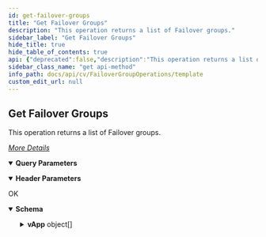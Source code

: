 ```yaml
---
id: get-failover-groups
title: "Get Failover Groups"
description: "This operation returns a list of Failover groups."
sidebar_label: "Get Failover Groups"
hide_title: true
hide_table_of_contents: true
api: {"deprecated":false,"description":"This operation returns a list of Failover groups.\n\n[_More Details_](http://documentation.commvault.com/commvault/v11/article?p=46435.htm)\n","operationId":"Get Failover Groups","parameters":[{"description":"","explode":true,"in":"query","name":"advanced","schema":{"example":false,"type":"boolean"}},{"description":"","explode":true,"in":"query","name":"operationType","required":true,"schema":{"example":16,"format":"int32","type":"integer"}},{"description":"","in":"header","name":"Authtoken","required":true,"schema":{"example":"{{TOKEN}}","type":"string"}}],"tags":["Failover Group Operations"],"responses":{"200":{"description":"OK","content":{"application/json":{"schema":{"type":"object","properties":{"vApp":{"type":"array","items":{"type":"object","properties":{"description":{"type":"string"},"isVirtualLab":{"type":"boolean"},"operationType":{"type":"integer"},"vAppEntity":{"type":"object","properties":{"vAppId":{"type":"integer"},"vAppName":{"type":"string"}}},"clientList":{"type":"array","items":{"type":"object","properties":{"clientName":{"type":"string"},"backupsetId":{"type":"integer"},"clientId":{"type":"integer"},"GUID":{"type":"string"},"backupsetName":{"type":"string"},"_type_":{"type":"integer"},"entityId":{"type":"integer"}}}}}}}},"x-examples":{"Example 1":{"vApp":[{"description":"","isVirtualLab":false,"operationType":16,"vAppEntity":{"vAppId":31,"vAppName":"AdminConsole FGRegression"},"clientList":[{"clientName":"ACVM1","backupsetId":7,"clientId":17,"GUID":"5026fad1-aa4d-8aed-9274-8f0bc7671163","backupsetName":"defaultBackupSet","_type_":3,"entityId":5},{"clientName":"ACVM2","backupsetId":7,"clientId":18,"GUID":"5026fb51-a607-e08c-3a55-878469ba0e1a","backupsetName":"defaultBackupSet","_type_":3,"entityId":6}]},{"description":"","isVirtualLab":false,"operationType":16,"vAppEntity":{"vAppId":32,"vAppName":"Bucketting"},"clientList":[{"clientName":"JGVM1","backupsetId":10,"clientId":9,"GUID":"50263e4e-7723-75be-c00d-df9db3631fe9","backupsetName":"TestFailoverGroups","_type_":3,"entityId":7},{"clientName":"JGVM2","backupsetId":10,"clientId":10,"GUID":"50266f17-f19b-f7cf-7717-31b9d6638a78","backupsetName":"TestFailoverGroups","_type_":3,"entityId":8}]},{"description":"","isVirtualLab":false,"operationType":16,"vAppEntity":{"vAppId":33,"vAppName":"checkbucketting"},"clientList":[{"clientName":"DEVVM1","backupsetId":11,"clientId":11,"GUID":"5026c5df-d073-6288-80d6-929c351962a4","backupsetName":"Dev_TestGroups","_type_":28,"entityId":14},{"clientName":"DEVVM2","backupsetId":11,"clientId":12,"GUID":"50265eac-6e0e-e496-78b3-464f0ef4afc5","backupsetName":"Dev_TestGroups","_type_":28,"entityId":13}]},{"description":"","isVirtualLab":false,"operationType":16,"vAppEntity":{"vAppId":30,"vAppName":"TestBoot"},"clientList":[{"clientName":"TFVM1","backupsetId":7,"clientId":15,"GUID":"502679db-98b0-ecfb-a338-f2823d27b818","backupsetName":"defaultBackupSet","_type_":3,"entityId":3},{"clientName":"TFVM2","backupsetId":7,"clientId":16,"GUID":"50267ac4-b0e5-9a85-3a1c-f3990f89761d","backupsetName":"defaultBackupSet","_type_":3,"entityId":4}]},{"description":"","isVirtualLab":false,"operationType":16,"vAppEntity":{"vAppId":11,"vAppName":"TestFG"},"clientList":[{"clientName":"DRAutoVM2","backupsetId":7,"clientId":6,"GUID":"50264181-4746-d482-4eaa-f3cb55266b48","backupsetName":"defaultBackupSet","_type_":3,"entityId":1},{"clientName":"DRautoVM1","backupsetId":7,"clientId":5,"GUID":"50265248-1749-602d-2878-323029cfeab7","backupsetName":"defaultBackupSet","_type_":3,"entityId":2}]},{"description":"","isVirtualLab":false,"operationType":16,"vAppEntity":{"vAppId":12,"vAppName":"TestRegression"},"clientList":[{"clientName":"JGVM1","backupsetId":10,"clientId":9,"GUID":"50263e4e-7723-75be-c00d-df9db3631fe9","backupsetName":"TestFailoverGroups","_type_":3,"entityId":7}]}]}}},"examples":{"Get list of Failover Groups /FailoverGroups?advanced=false&operationType=16":{"value":{"vApp":[{"description":"string","isVirtualLab":true,"operationType":0,"vAppEntity":{"vAppId":0,"vAppName":"string"},"clientList":[{"clientName":"string","backupsetId":0,"clientId":0,"GUID":"string","backupsetName":"string","_type_":0,"entityId":0}]}]}}}}}}},"method":"get","path":"/FailoverGroups","servers":[{"url":"http://{hostname}/webconsole/api","variables":{"hostname":{"default":"localhost","description":"Webconsole"}}}],"info":{"title":"Template","contact":{},"version":"1.0","description":"Template"},"postman":{"name":"Get Failover Groups","description":{"content":"This operation returns a list of Failover groups.\n\n[_More Details_](http://documentation.commvault.com/commvault/v11/article?p=46435.htm)\n","type":"text/plain"},"url":{"path":["FailoverGroups"],"host":["{{baseUrl}}"],"query":[{"disabled":false,"key":"advanced","value":""},{"disabled":false,"description":{"content":"(Required) ","type":"text/plain"},"key":"operationType","value":""}],"variable":[]},"header":[{"disabled":false,"description":{"content":"(Required) ","type":"text/plain"},"key":"Authtoken","value":""},{"key":"Accept","value":"application/json"}],"method":"GET"}}
sidebar_class_name: "get api-method"
info_path: docs/api/cv/FailoverGroupOperations/template
custom_edit_url: null
---
```



## Get Failover Groups



This operation returns a list of Failover groups.

[_More Details_](http://documentation.commvault.com/commvault/v11/article?p=46435.htm)


<details style={{"marginBottom":"1rem"}} data-collapsed={false} open={true}><summary style={{}}><strong>Query Parameters</strong></summary><div><ul><ParamsItem className={"paramsItem"} param={{"description":"","explode":true,"in":"query","name":"advanced","schema":{"example":false,"type":"boolean"}}}></ParamsItem><ParamsItem className={"paramsItem"} param={{"description":"","explode":true,"in":"query","name":"operationType","required":true,"schema":{"example":16,"format":"int32","type":"integer"}}}></ParamsItem></ul></div></details><details style={{"marginBottom":"1rem"}} data-collapsed={false} open={true}><summary style={{}}><strong>Header Parameters</strong></summary><div><ul><ParamsItem className={"paramsItem"} param={{"description":"","in":"header","name":"Authtoken","required":true,"schema":{"example":"{{TOKEN}}","type":"string"}}}></ParamsItem></ul></div></details><div><ApiTabs><TabItem label={"200"} value={"200"}><div>

OK

</div><div><MimeTabs schemaType={"response"}><TabItem label={"application/json"} value={"application/json"}><SchemaTabs><TabItem label={"Schema"} value={"Schema"}><details style={{}} data-collapsed={false} open={true}><summary style={{"textAlign":"left"}}><strong>Schema</strong></summary><div style={{"textAlign":"left","marginLeft":"1rem"}}></div><ul style={{"marginLeft":"1rem"}}><SchemaItem collapsible={true} className={"schemaItem"}><details style={{}}><summary style={{}}><strong>vApp</strong><span style={{"opacity":"0.6"}}> object[]</span></summary><div style={{"marginLeft":"1rem"}}><SchemaItem collapsible={false} name={"description"} required={false} deprecated={undefined} schemaDescription={undefined} schemaName={"string"} qualifierMessage={undefined} defaultValue={undefined}></SchemaItem><SchemaItem collapsible={false} name={"isVirtualLab"} required={false} deprecated={undefined} schemaDescription={undefined} schemaName={"boolean"} qualifierMessage={undefined} defaultValue={undefined}></SchemaItem><SchemaItem collapsible={false} name={"operationType"} required={false} deprecated={undefined} schemaDescription={undefined} schemaName={"integer"} qualifierMessage={undefined} defaultValue={undefined}></SchemaItem><SchemaItem collapsible={true} className={"schemaItem"}><details style={{}}><summary style={{}}><strong>vAppEntity</strong><span style={{"opacity":"0.6"}}> object</span></summary><div style={{"marginLeft":"1rem"}}><SchemaItem collapsible={false} name={"vAppId"} required={false} deprecated={undefined} schemaDescription={undefined} schemaName={"integer"} qualifierMessage={undefined} defaultValue={undefined}></SchemaItem><SchemaItem collapsible={false} name={"vAppName"} required={false} deprecated={undefined} schemaDescription={undefined} schemaName={"string"} qualifierMessage={undefined} defaultValue={undefined}></SchemaItem></div></details></SchemaItem><SchemaItem collapsible={true} className={"schemaItem"}><details style={{}}><summary style={{}}><strong>clientList</strong><span style={{"opacity":"0.6"}}> object[]</span></summary><div style={{"marginLeft":"1rem"}}><SchemaItem collapsible={false} name={"clientName"} required={false} deprecated={undefined} schemaDescription={undefined} schemaName={"string"} qualifierMessage={undefined} defaultValue={undefined}></SchemaItem><SchemaItem collapsible={false} name={"backupsetId"} required={false} deprecated={undefined} schemaDescription={undefined} schemaName={"integer"} qualifierMessage={undefined} defaultValue={undefined}></SchemaItem><SchemaItem collapsible={false} name={"clientId"} required={false} deprecated={undefined} schemaDescription={undefined} schemaName={"integer"} qualifierMessage={undefined} defaultValue={undefined}></SchemaItem><SchemaItem collapsible={false} name={"GUID"} required={false} deprecated={undefined} schemaDescription={undefined} schemaName={"string"} qualifierMessage={undefined} defaultValue={undefined}></SchemaItem><SchemaItem collapsible={false} name={"backupsetName"} required={false} deprecated={undefined} schemaDescription={undefined} schemaName={"string"} qualifierMessage={undefined} defaultValue={undefined}></SchemaItem><SchemaItem collapsible={false} name={"_type_"} required={false} deprecated={undefined} schemaDescription={undefined} schemaName={"integer"} qualifierMessage={undefined} defaultValue={undefined}></SchemaItem><SchemaItem collapsible={false} name={"entityId"} required={false} deprecated={undefined} schemaDescription={undefined} schemaName={"integer"} qualifierMessage={undefined} defaultValue={undefined}></SchemaItem></div></details></SchemaItem></div></details></SchemaItem></ul></details></TabItem><TabItem label={"Example (from schema)"} value={"Example (from schema)"}><ResponseSamples responseExample={"{\n  \"vApp\": [\n    {\n      \"description\": \"string\",\n      \"isVirtualLab\": true,\n      \"operationType\": 0,\n      \"vAppEntity\": {\n        \"vAppId\": 0,\n        \"vAppName\": \"string\"\n      },\n      \"clientList\": [\n        {\n          \"clientName\": \"string\",\n          \"backupsetId\": 0,\n          \"clientId\": 0,\n          \"GUID\": \"string\",\n          \"backupsetName\": \"string\",\n          \"_type_\": 0,\n          \"entityId\": 0\n        }\n      ]\n    }\n  ]\n}"} language={"json"}></ResponseSamples></TabItem><TabItem label={" Get list of  Failover  Groups / Failover Groups?advanced=false&operation Type=16"} value={" Get list of  Failover  Groups / Failover Groups?advanced=false&operation Type=16"}><ResponseSamples responseExample={"{\n  \"vApp\": [\n    {\n      \"description\": \"string\",\n      \"isVirtualLab\": true,\n      \"operationType\": 0,\n      \"vAppEntity\": {\n        \"vAppId\": 0,\n        \"vAppName\": \"string\"\n      },\n      \"clientList\": [\n        {\n          \"clientName\": \"string\",\n          \"backupsetId\": 0,\n          \"clientId\": 0,\n          \"GUID\": \"string\",\n          \"backupsetName\": \"string\",\n          \"_type_\": 0,\n          \"entityId\": 0\n        }\n      ]\n    }\n  ]\n}"} language={"json"}></ResponseSamples></TabItem></SchemaTabs></TabItem></MimeTabs></div></TabItem></ApiTabs></div>
      